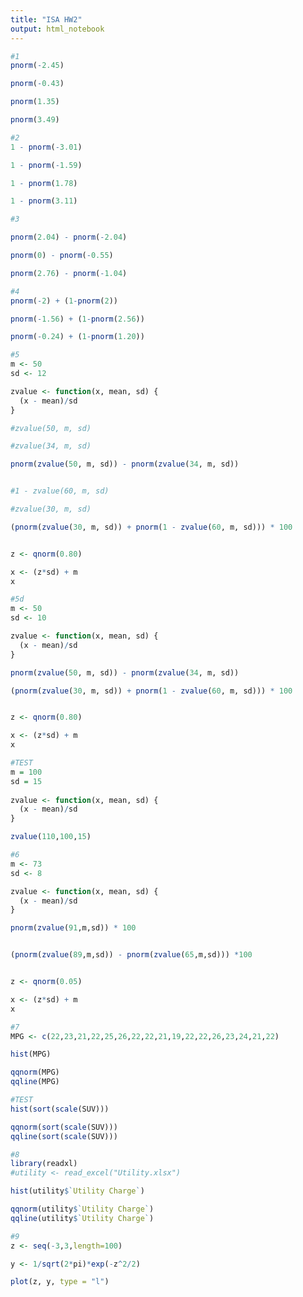 ---
title: "ISA HW2"
output: html_notebook
---

```{r}
#1
pnorm(-2.45)

pnorm(-0.43)

pnorm(1.35)

pnorm(3.49)
```

```{r}
#2
1 - pnorm(-3.01)

1 - pnorm(-1.59)

1 - pnorm(1.78)

1 - pnorm(3.11)

```

```{r}
#3

pnorm(2.04) - pnorm(-2.04)

pnorm(0) - pnorm(-0.55)

pnorm(2.76) - pnorm(-1.04)

```

```{r}
#4
pnorm(-2) + (1-pnorm(2))

pnorm(-1.56) + (1-pnorm(2.56))

pnorm(-0.24) + (1-pnorm(1.20))

```

```{r}
#5
m <- 50
sd <- 12

zvalue <- function(x, mean, sd) {
  (x - mean)/sd
}

#zvalue(50, m, sd)

#zvalue(34, m, sd)

pnorm(zvalue(50, m, sd)) - pnorm(zvalue(34, m, sd))


#1 - zvalue(60, m, sd)

#zvalue(30, m, sd)

(pnorm(zvalue(30, m, sd)) + pnorm(1 - zvalue(60, m, sd))) * 100


z <- qnorm(0.80)

x <- (z*sd) + m
x

```


```{r}
#5d
m <- 50
sd <- 10

zvalue <- function(x, mean, sd) {
  (x - mean)/sd
}

pnorm(zvalue(50, m, sd)) - pnorm(zvalue(34, m, sd))

(pnorm(zvalue(30, m, sd)) + pnorm(1 - zvalue(60, m, sd))) * 100


z <- qnorm(0.80)

x <- (z*sd) + m
x

```


```{r}
#TEST
m = 100
sd = 15
  
zvalue <- function(x, mean, sd) {
  (x - mean)/sd
}

zvalue(110,100,15)


```

```{r}
#6
m <- 73
sd <- 8

zvalue <- function(x, mean, sd) {
  (x - mean)/sd
}

pnorm(zvalue(91,m,sd)) * 100


(pnorm(zvalue(89,m,sd)) - pnorm(zvalue(65,m,sd))) *100


z <- qnorm(0.05)

x <- (z*sd) + m
x

```


```{r}
#7
MPG <- c(22,23,21,22,25,26,22,22,21,19,22,22,26,23,24,21,22)

hist(MPG)

qqnorm(MPG)
qqline(MPG)

```


```{r}
#TEST
hist(sort(scale(SUV)))

qqnorm(sort(scale(SUV)))
qqline(sort(scale(SUV)))
```



```{r}
#8
library(readxl)
#utility <- read_excel("Utility.xlsx")

hist(utility$`Utility Charge`)

qqnorm(utility$`Utility Charge`)
qqline(utility$`Utility Charge`)


```


```{r}
#9
z <- seq(-3,3,length=100)

y <- 1/sqrt(2*pi)*exp(-z^2/2)

plot(z, y, type = "l")

```


